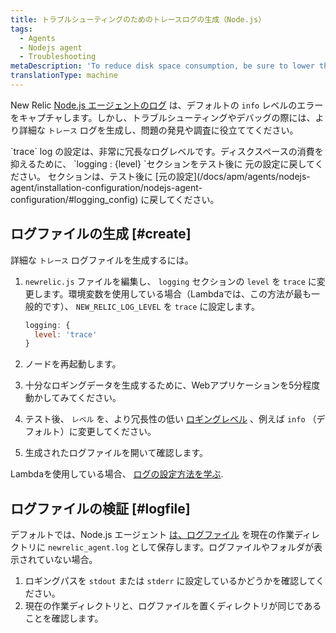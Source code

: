 ```yaml
---
title: トラブルシューティングのためのトレースログの生成（Node.js）
tags:
  - Agents
  - Nodejs agent
  - Troubleshooting
metaDescription: 'To reduce disk space consumption, be sure to lower the ''trace'' log level after generating a troubleshooting log for your New Relic Node.js agent.'
translationType: machine
---
```


New Relic [Node.js エージェントのログ](/docs/apm/agents/nodejs-agent/installation-configuration/nodejs-agent-configuration/#logging_config) は、デフォルトの `info` レベルのエラーをキャプチャします。しかし、トラブルシューティングやデバッグの際には、より詳細な `トレース` ログを生成し、問題の発見や調査に役立ててください。

<Callout variant="important">
  `trace` log の設定は、非常に冗長なログレベルです。ディスクスペースの消費を抑えるために、 `logging : {level} `セクションをテスト後に 元の設定に戻してください。 セクションは、テスト後に [元の設定](/docs/apm/agents/nodejs-agent/installation-configuration/nodejs-agent-configuration/#logging_config) に戻してください。
</Callout>

## ログファイルの生成 [#create]

詳細な `トレース` ログファイルを生成するには。

1. `newrelic.js` ファイルを編集し、 `logging` セクションの `level` を `trace` に変更します。環境変数を使用している場合（Lambdaでは、この方法が最も一般的です）、 `NEW_RELIC_LOG_LEVEL` を `trace` に設定します。

   ```js
   logging: {
     level: 'trace'
   }
   ```

2. ノードを再起動します。

3. 十分なロギングデータを生成するために、Webアプリケーションを5分程度動かしてみてください。

4. テスト後、 `レベル` を、より冗長性の低い [ロギングレベル](/docs/apm/agents/nodejs-agent/installation-configuration/nodejs-agent-configuration/#log_level) 、例えば `info` （デフォルト）に変更してください。

5. 生成されたログファイルを開いて確認します。

Lambdaを使用している場合、 [ログの設定方法を学ぶ](/docs/serverless-function-monitoring/aws-lambda-monitoring/troubleshooting/troubleshoot-enabling-serverless-monitoring-aws-lambda/#attach-logs).

## ログファイルの検証 [#logfile]

デフォルトでは、Node.js エージェント [は、ログファイル](/docs/apm/agents/nodejs-agent/installation-configuration/nodejs-agent-configuration/#log) を現在の作業ディレクトリに `newrelic_agent.log` として保存します。ログファイルやフォルダが表示されていない場合。

1. ロギングパスを `stdout` または `stderr` に設定しているかどうかを確認してください。
2. 現在の作業ディレクトリと、ログファイルを置くディレクトリが同じであることを確認します。
